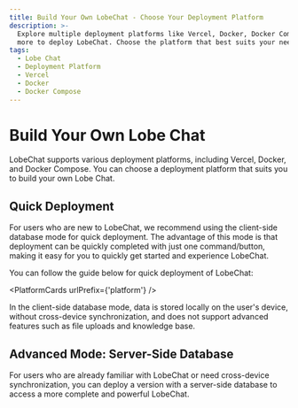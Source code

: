 ```yaml
---
title: Build Your Own LobeChat - Choose Your Deployment Platform
description: >-
  Explore multiple deployment platforms like Vercel, Docker, Docker Compose, and
  more to deploy LobeChat. Choose the platform that best suits your needs.
tags:
  - Lobe Chat
  - Deployment Platform
  - Vercel
  - Docker
  - Docker Compose
---
```

# Build Your Own Lobe Chat

LobeChat supports various deployment platforms, including Vercel, Docker, and Docker Compose. You can choose a deployment platform that suits you to build your own Lobe Chat.

## Quick Deployment

For users who are new to LobeChat, we recommend using the client-side database mode for quick deployment. The advantage of this mode is that deployment can be quickly completed with just one command/button, making it easy for you to quickly get started and experience LobeChat.

You can follow the guide below for quick deployment of LobeChat:

<PlatformCards urlPrefix={'platform'} />

<Callout>
  In the client-side database mode, data is stored locally on the user's device, without cross-device synchronization, and does not support advanced features such as file uploads and knowledge base.
</Callout>

## Advanced Mode: Server-Side Database

For users who are already familiar with LobeChat or need cross-device synchronization, you can deploy a version with a server-side database to access a more complete and powerful LobeChat.

<Cards>
<Card href={'/en/docs/self-hosting/server-database'} title={'Server-Side Database Deployment Guide'} />
</Cards>
